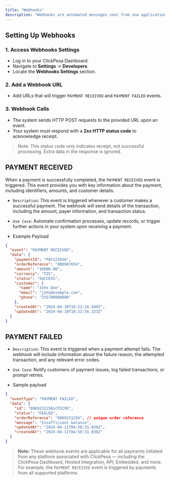 ```yaml
---
title: "Webhooks"
description: "Webhooks are automated messages sent from one application to another when a specific event occurs. In the context of ClickPesa, webhooks notify you in real-time about important events for payments."
---
```


## Setting Up Webhooks

### 1. Access Webhooks Settings

- Log in to your ClickPesa Dashboard.
- Navigate to **Settings** -> **Developers**.
- Locate the **Webhooks Settings** section.

### 2. Add a Webhook URL

- Add URLs that will trigger `PAYMENT RECEIVED` and `PAYMENT FAILED` events.

### 3. Webhook Calls

- The system sends HTTP POST requests to the provided URL upon an event.
- Your system must respond with a **2xx HTTP status code** to acknowledge receipt.

> Note: This status code only indicates receipt, not successful processing. Extra data in the response is ignored.

## PAYMENT RECEIVED

When a payment is successfully completed, the `PAYMENT RECEIVED` event is triggered. This event provides you with key information about the payment, including identifiers, amounts, and customer details.

- `Description`: This event is triggered whenever a customer makes a successful payment. The webhook will send details of the transaction, including the amount, payer information, and transaction status.

- `Use Case`: Automate confirmation processes, update records, or trigger further actions in your system upon receiving a payment.

- Example Payload

```json
{
  "event": "PAYMENT RECEIVED",
  "data": {
    "paymentId": "PAY123456",
    "orderReference": "ORD987654",
    "amount": "10000.00",
    "currency": "TZS",
    "status": "SUCCESS",
    "customer": {
      "name": "John Doe",
      "email": "john@example.com",
      "phone": "255700000000"
    },
    "createdAt": "2024-04-10T18:22:16.949Z",
    "updatedAt": "2024-04-10T18:22:56.153Z"
  }
}
```

## PAYMENT FAILED

- `Description`: This event is triggered when a payment attempt fails. The webhook will include information about the failure reason, the attempted transaction, and any relevant error codes.

- `Use Case`: Notify customers of payment issues, log failed transactions, or prompt retries.

- Sample payload

```json
{
  "eventType": "PAYMENT FAILED",
  "data": {
    "id": "0969231256LCP2C95",
    "status": "FAILED",
    "orderReference": "0969231256", // unique order reference
    "message": "Insufficient balance",
    "updatedAt": "2024-04-11T04:58:31.036Z",
    "createdAt": "2024-04-11T04:58:31.036Z"
  }
}
```

> **Note:** These webhook events are applicable for all payments initiated from any platform associated with ClickPesa — including the ClickPesa Dashboard, Hosted Integration, API, Embedded, and more. For example, the `PAYMENT RECEIVED` event is triggered by payments from all supported platforms.

